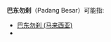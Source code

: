 '''巴东勿刹'''（Padang Besar）可能指:

* [[巴东勿刹_(马来西亚)|巴东勿刹 (马来西亚)]] 
* {{link-th|巴东勿刹 (泰国)|เทศบาลเมืองปาดังเบซาร์}} 
{{Disambig}}